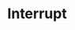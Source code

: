 ---
title: Interrupt
openapi-schema: interrupt
description: |
    This is an event developers may broadcast to Tavus.

    By broadcasting this event, you are able to externally send interruptions for the replica to stop talking. This is commonly used in combination with <a href="/api-reference/event-schemas/conversation-echo" target="_blank" rel="noopener noreferrer">echo</a> events.
---